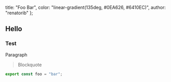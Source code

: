 

  title: "Foo Bar",
  color: "linear-gradient(135deg, #0EA626, #6410EC)",
  author: "renatorib"
};

## Hello

### Test

Paragraph

> Blockquote

```jsx
export const foo = "bar";
```

